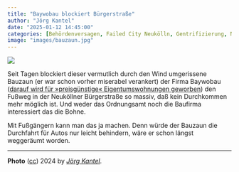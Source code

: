 ```yaml
---
title: "Baywobau blockiert Bürgerstraße"
author: "Jörg Kantel"
date: "2025-01-12 14:45:00"
categories: [Behördenversagen, Failed City Neukölln, Gentrifizierung, Neukölln, Verkehr]
image: "images/bauzaun.jpg"
---
```


[![](images/bauzaun-b.jpg)](https://www.flickr.com/photos/schockwellenreiter/54262018988/)

Seit Tagen blockiert dieser vermutlich durch den Wind umgerissene Bauzaun (er war schon vorher miserabel verankert) der Firma Baywobau ([darauf wird für »preisgünstige« Eigentumswohnungen geworben](https://www.baywobau.de/de/wohnungen-und-haeuser/kauf/project-civitano-berlin)) den Fußweg in der Neuköllner Bürgerstraße so massiv, daß kein Durchkommen mehr möglich ist. Und weder das Ordnungsamt noch die Baufirma interessiert das die Bohne.

Mit Fußgängern kann man das ja machen. Denn würde der Bauzaun die Durchfahrt für Autos nur leicht behindern, wäre er schon längst weggeräumt worden.

---

**Photo** ([cc](http://creativecommons.org/licenses/by-nc-nd/2.0/)) 2024 by *[Jörg Kantel](http://cognitiones.kantel-chaos-team.de/cv.html)*.
